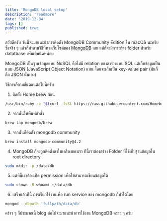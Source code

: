```yaml
---
title: 'MongoDB local setup'
description: 'readmore'
date: '2019-12-04'
tags: []
published: true
---
```


สวัสดีครับ วันนี้จะมาแนะนำการติดตั้ง MongoDB Community Edition ใน macOS นะครับ ซึ่งจริง ๆ แล้วก็ทำตามวิธีที่ทางเว็บไซต์ของ [MongoDB](https://docs.mongodb.com/manual/tutorial/install-mongodb-on-os-x/) เลย แต่ก็จะมีการสร้าง folder สำหรับ datatbase เพิ่มเติมนิดหน่อย

MongoDB เป็นฐานข้อมูลแบบ NoSQL คือไม่มี relation ของตารางแบบ SQL แต่เก็บข้อมูลเป็นแบบ JSON (JavaScript Object Notation) แทน โดยจะเก็บเป็น key-value pair (มันก็คือ JSON นั่นเอง)

วิธีการก็ตามขั้นตอนต่อไปนี้ครับ

1. ติดตั้ง Home brew ก่อน

```sh
/usr/bin/ruby -e "$(curl -fsSL https://raw.githubusercontent.com/Homebrew/install/master/install)"
```

2. จากนั้นให้พิมพ์คำสั่ง

```sh
brew tap mongodb/brew
```

3. จากนั้นก็ติดตั้ง mongodb community

```sh
brew install mongodb-community@4.2
```

4. MongoDB ก็จะถูกติดตั้งลงในเครื่องของเรา ทีนี้เราต้องสร้าง Folder ที่ใช้เก็บฐานข้อมูลใน root directory

```sh
sudo mkdir -p /data/db
```

5. แต่ทีนี้เราต้องเปิด permission เพื่อให้สามารถเขียนข้อมูลได้

```sh
sudo chown -R whoami ~/data/db
```

6. เสร็จแล้วทีนี้ การเรียกใช้งานเพื่อ run service ของ mongodb ก็ทำได้โดย

```sh
mongod --dbpath 'fullpath/data/db'
```

คร่าว ๆ ก็ประมาณนี้ blog ต่อไปจะมาแนะนำการใช้งาน MongoDB คร่าว ๆ ครับ
